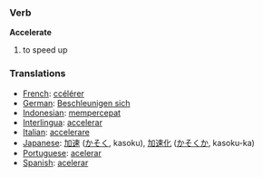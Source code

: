 === Verb ===
'''Accelerate'''

# to speed up

=== Translations ===
*[[French]]: [[ccélérer]]
*[[German]]: [[Beschleunigen sich]]
*[[Indonesian]]: [[cepat|mempercepat]]
*[[Interlingua]]: [[accelerar]]
*[[Italian]]: [[accelerare]]
*[[Japanese]]: [[加速]] ([[かそく]], kasoku), [[加速化]] ([[かそくか]], kasoku-ka)
*[[Portuguese]]: [[acelerar]]
*[[Spanish]]: [[acelerar]]